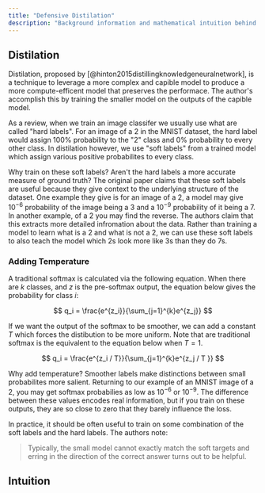 ```yaml
---
title: "Defensive Distilation"
description: "Background information and mathematical intuition behind defensive distilation."
---
```


## Distilation

Distilation, proposed by [@hinton2015distillingknowledgeneuralnetwork], is a technique
to leverage a more complex and capible model to produce a more compute-efficent model
that preserves the performace. The author's accomplish this by training the smaller model
on the outputs of the capible model.

As a review, when we train an image classifer we usually use what are called "hard labels".
For an image of a 2 in the MNIST dataset, the hard label would assign 100% probability to the
"2" class and 0% probability to every other class. In distilation however, we use "soft labels"
from a trained model which assign various positive probabilites to every class.

Why train on these soft labels? Aren't the hard labels a more accurate measure of ground truth?
The original paper claims that these soft labels are useful because they give context to the underlying
structure of the dataset. One example they give is for an image of a 2, a model
may give $10^{-6}$ probability of the image being a 3 and a $10^{-9}$ probability of it being a 7.
In another example, of a 2 you may find the reverse. The authors claim that this extracts
more detailed infromation about the data. Rather than training a model to learn what is a
2 and what is not a 2, we can use these soft labels to also teach the model which 2s look more like
3s than they do 7s.

### Adding Temperature

A traditional softmax is calculated via the following equation. When there are $k$ classes,
and $z$ is the pre-softmax output, the equation below gives the probability for class $i$:

$$
q_i = \frac{e^{z_i}}{\sum_{j=1}^{k}e^{z_j}}
$$

If we want the output of the softmax to be smoother, we can add a constant $T$ which
forces the distibution to be more uniform. Note that are traditional softmax is the equivalent
to the equation below when $T = 1$.

$$
q_i = \frac{e^{z_i / T}}{\sum_{j=1}^{k}e^{z_j / T }}
$$

Why add temperature? Smoother labels make distinctions between small probabilites
more salient. Returning to our example of an MNIST image of a 2, you may get
softmax probabilies as low as $10^{-6}$ or $10^{-9}$. The difference between these values
encodes real information, but if you train on these outputs, they are so close to zero
that they barely influence the loss.

In practice, it should be often useful to train on some combination of the soft labels
and the hard labels. The authors note:

> Typically, the small model cannot exactly match the soft targets and erring in the direction of the
> correct answer turns out to be helpful.

## Intuition

<p align="center">
  <ThemeImage
    lightSrc="/images/distilation_light.png"
    darkSrc="/images/distilation_dark.png"
    alt="Swiss cheese security model"
    style={{ align: "center", width: "80%", display: "block", margin: "0 auto" }}
  />
</p>
